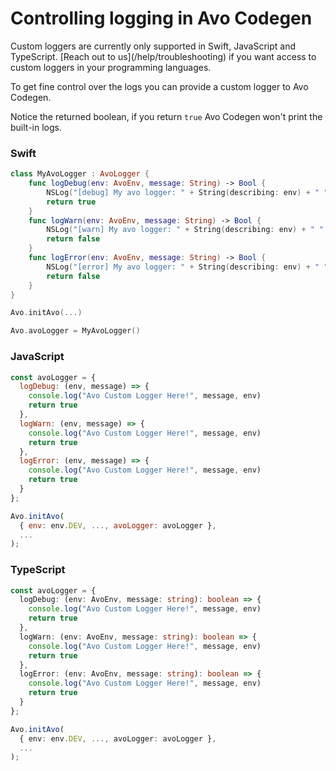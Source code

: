 
# Controlling logging in Avo Codegen

<Callout type="info" emoji="💡">
  Custom loggers are currently only supported in Swift, JavaScript and
  TypeScript. [Reach out to us](/help/troubleshooting) if you want access to
  custom loggers in your programming languages.
</Callout>

To get fine control over the logs you can provide a custom logger to Avo Codegen.

Notice the returned boolean, if you return `true` Avo Codegen won't print the built-in logs.

### Swift

```swift
class MyAvoLogger : AvoLogger {
    func logDebug(env: AvoEnv, message: String) -> Bool {
        NSLog("[debug] My avo logger: " + String(describing: env) + " " + message)
        return true
    }
    func logWarn(env: AvoEnv, message: String) -> Bool {
        NSLog("[warn] My avo logger: " + String(describing: env) + " " + message)
        return false
    }
    func logError(env: AvoEnv, message: String) -> Bool {
        NSLog("[error] My avo logger: " + String(describing: env) + " " + message)
        return false
    }
}

Avo.initAvo(...)

Avo.avoLogger = MyAvoLogger()
```

### JavaScript

```javascript
const avoLogger = {
  logDebug: (env, message) => {
    console.log("Avo Custom Logger Here!", message, env)
    return true
  },
  logWarn: (env, message) => {
    console.log("Avo Custom Logger Here!", message, env)
    return true
  },
  logError: (env, message) => {
    console.log("Avo Custom Logger Here!", message, env)
    return true
  }
};

Avo.initAvo(
  { env: env.DEV, ..., avoLogger: avoLogger },
  ...
);
```

### TypeScript

```typescript
const avoLogger = {
  logDebug: (env: AvoEnv, message: string): boolean => {
    console.log("Avo Custom Logger Here!", message, env)
    return true
  },
  logWarn: (env: AvoEnv, message: string): boolean => {
    console.log("Avo Custom Logger Here!", message, env)
    return true
  },
  logError: (env: AvoEnv, message: string): boolean => {
    console.log("Avo Custom Logger Here!", message, env)
    return true
  }
};

Avo.initAvo(
  { env: env.DEV, ..., avoLogger: avoLogger },
  ...
);
```
